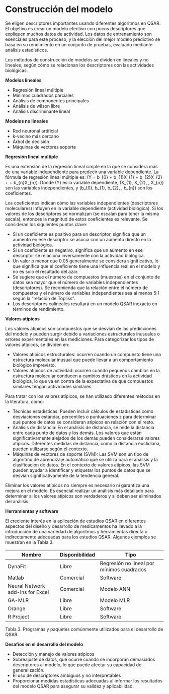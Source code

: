 # Construcción del modelo

Se eligen descriptores importantes usando diferentes algoritmos en QSAR. El objetivo es crear un modelo efectivo con pocos descriptores que expliquen muchos datos de actividad. Los datos de entrenamiento son esenciales para este proceso, y la elección del mejor modelo predictivo se basa en su rendimiento en un conjunto de pruebas, evaluado mediante análisis estadísticos. 

Los métodos de construcción de modelos se dividen en lineales y no lineales, según cómo se relacionan los descriptores con las actividades biológicas.

**Modelos lineales**

- Regresión lineal múltiple
- Mínimos cuadrados parciales
- Análisis de componentes principales
- Análisis de wilson libre
- Análisis discriminante lineal

**Modelos no lineales**

- Red neuronal artificial
- k-vecino más cercano
- Árbol de decisión
- Máquinas de vectores soporte

**Regresión lineal múltiple**

Es una extensión de la regresión lineal simple en la que se considera más de una variable independiente para predecir una variable dependiente. 
La fórmula de regresión lineal múltiple es: \(Y = b_{0} + b_{1}X_{1} + b_{2}X_{2} + \ldots + b_{n}X_{n}\).
Donde \(Y\) es la variable dependiente, \(X_{1}, X_{2}, \ldots, X_{n}\) son las variables independientes, y \(b_{0}, b_{1}, b_{2}, \ldots, b_{n}\) son los coeficientes.

Los coeficientes indican cómo las variables independientes (descriptores moleculares) influyen en la variable dependiente (actividad biológica). Si los valores de los descriptores se normalizan (se escalan para tener la misma escala), entonces la magnitud de estos coeficientes es relevante. Se consideran los siguientes puntos clave:

- Si un coeficiente es positivo para un descriptor, significa que un aumento en ese descriptor se asocia con un aumento directo en la actividad biológica.
- Si un coeficiente es negativo, significa que un aumento en ese descriptor se relaciona inversamente con la actividad biológica.
- Un valor p menor que 0.05 generalmente se considera significativo, lo que significa que el coeficiente tiene una influencia real en el modelo y no es solo el resultado del azar.
- Se sugiere que el número de compuestos (muestras) en el conjunto de datos sea mayor que el número de variables independientes (descriptores). Se recomienda que la relación entre el número de compuestos y el número de variables independientes sea al menos 5:1 según la "relación de Topliss".
- Los descriptores colineales resultará en un modelo QSAR inexacto en términos de rendimiento.

**Valores atípicos**

Los valores atípicos son compuestos que se desvían de las predicciones del modelo y pueden surgir debido a variaciones estructurales inusuales o errores experimentales en las mediciones. Para categorizar los tipos de valores atípicos, se dividen en:

- Valores atípicos estructurales: ocurren cuando un compuesto tiene una estructura molecular inusual que puede llevar a un comportamiento biológico imprevisto.
- Valores atípicos de actividad: ocurren cuando pequeños cambios en la estructura molecular conducen a cambios drásticos en la actividad biológica, lo que va en contra de la expectativa de que compuestos similares tengan actividades similares.

Para tratar con los valores atípicos, se han utilizado diferentes métodos en la literatura, como:

- Técnicas estadísticas: Pueden incluir cálculos de estadísticas como desviaciones estándar, percentiles o puntuaciones z para determinar qué puntos de datos se consideran atípicos en relación con el resto. 
- Análisis de distancia: En el análisis de distancia, se mide la distancia entre cada punto de datos y los demás. Los valores que están significativamente alejados de los demás pueden considerarse valores atípicos. Diferentes medidas de distancia, como la distancia euclidiana, pueden utilizarse según el contexto.
- Máquinas de vectores de soporte (SVM): Las SVM son un tipo de algoritmo de aprendizaje automático que se utiliza para el análisis y la clasificación de datos. En el contexto de valores atípicos, las SVM pueden ayudar a identificar y etiquetar los puntos de datos que se desvían significativamente de la tendencia general.

Eliminar los valores atípicos no siempre es necesario ni garantiza una mejora en el modelo. Es esencial realizar un análisis más detallado para determinar si los valores atípicos son verdaderos y si deben ser eliminados del análisis.

**Herramientas y software**

El creciente interés en la aplicación de estudios QSAR en diferentes aspectos del diseño y desarrollo de medicamentos ha llevado a la introducción de una variedad de algoritmos y herramientas directa o indirectamente adecuadas para los estudios QSAR. Algunos ejemplos se muestran en la Tabla 3.

| Nombre                           | Disponibilidad | Tipo                                      |
|----------------------------------|----------------|-------------------------------------------|
| DynaFit                          | Libre          | Regresión no lineal por mínimos cuadrados |
| Matlab                           | Comercial      | Software                                  |
| Neural Network add-ins for Excel | Comercial      | Modelo ANN                                |
| GA-MLR                           | Libre          | Modelo MLR                                |
| Orange                           | Libre          | Software                                  |
| R Project                        | Libre          | Software                                  |

Tabla 3. Programas y paquetes comúnmente utilizados para el desarrollo de QSAR.


**Desafíos en el desarrollo del modelo**

- Detección y manejo de valores atípicos
- Sobreajuste de datos, qué ocurre cuando se incorporan demasiados descriptores al modelo, lo que puede afectar su capacidad de generalización.
- El uso de descriptores ambiguos y no interpretables
- Proporcionar medidas estadísticas adecuadas al informar los resultados del modelo QSAR para asegurar su validez y aplicabilidad.
